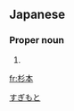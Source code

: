 ==Japanese==
{{ja-kanjitab|杉|本}}

===Proper noun===
{{ja-pos|proper|すぎもと}}

# {{surname|lang=ja}}

[[Category:Japanese surnames|すぎもと]]

[[fr:杉本]]